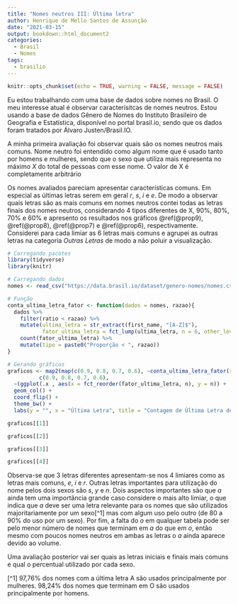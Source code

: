 ```yaml
---
title: "Nomes neutros III: Última letra"
author: Henrique de Mello Santos de Assunção
date: "2021-03-15"
output: bookdown::html_document2
categories:
  - Brasil
  - Nomes
tags:
  - brasilio
---
```


```r
knitr::opts_chunk$set(echo = TRUE, warning = FALSE, message = FALSE)


```

Eu estou trabalhando com uma base de dados sobre nomes no Brasil. O meu interesse atual é observar caracterísitcas de nomes neutros. Estou usando a base de dados Gênero de Nomes do Instituto Brasileiro de Geografia e Estatística, disponível no portal brasil.io, sendo que os dados foram tratados por Álvaro Justen/Brasil.IO.

A minha primeira avaliação foi observar quais são os nomes neutros mais comuns. Nome neutro foi entendido como algum nome que é usado tanto por homens e mulheres, sendo que o sexo que utiliza mais representa no máximo $X%$ do total de pessoas com esse nome. O valor de X é completamente arbitrário

Os nomes avaliados pareciam apresentar características comuns. Em especial as últimas letras serem em geral _r_, _s_, _i_ e _e_. De modo a observar quais letras são as mais comuns em nomes neutros contei todas as letras finais dos nomes neutros, considerando 4 tipos diferentes de X, 90%, 80%, 70% e 60% e apresento os resultados nos gráficos \@ref(@prop9), \@ref(@prop8), \@ref(@prop7) e \@ref(@prop6), respectivamente. Considerei para cada limiar as 6 letras mais comuns e agrupei as outras letras na categoria _Outras Letras_ de modo a não poluir a visualização.


```r
# Carregando pacotes
library(tidyverse)
library(knitr)

# Carregando dados
nomes <- read_csv("https://data.brasil.io/dataset/genero-nomes/nomes.csv.gz")

# Função
conta_ultima_letra_fator <- function(dados = nomes, razao){
  dados %>% 
    filter(ratio < razao) %>% 
    mutate(ultima_letra = str_extract(first_name, "[A-Z]$"),
           fator_ultima_letra = fct_lump(ultima_letra, n = 6, other_level = "Outras Letras")) %>%  
    count(fator_ultima_letra) %>% 
    mutate(tipo = paste0("Proporção < ", razao))
}

# Gerando gráficos
graficos <- map2(map(c(0.9, 0.8, 0.7, 0.6), ~conta_ultima_letra_fator(razao = .x)),
          c(0.9, 0.8, 0.7, 0.6),
  ~(ggplot(.x , aes(x = fct_reorder(fator_ultima_letra, n), y = n)) +
  geom_col() +
  coord_flip() +
  theme_bw() +
  labs(y = "", x = "Última Letra", title = "Contagem de Última Letra de nomes neutros", subtitle = paste("Considerando neutros nomes com razão <", .y))))
```


```r
graficos[[1]]
```

```r
graficos[[2]]
```

```r
graficos[[3]]
```

```r
graficos[[4]]
```

Observa-se que 3 letras diferentes apresentam-se nos 4 limiares como as letras mais comuns, _e_, _i_ e _r_. Outras letras importantes para utilização do nome pelos dois sexos são _s_, _y_ e _n_. Dois aspectos importantes são que _a_ ainda tem uma importância grande caso considere o mais alto limiar, o que indica que _a_ deve ser uma letra relevante para os nomes que são utilizados majoritariamente por um sexo[^1] mas com algum uso pelo outro (de 80 a 90% do uso por um sexo). Por fim, a falta do _o_ em qualquer tabela pode ser pelo menor número de nomes que terminam em _a_ do que em _o_, então mesmo com poucos nomes neutros em ambas as letras o _a_ ainda aparece devido ao volume.

Uma avaliação posterior vai ser quais as letras iniciais e finais mais comuns e qual o percentual utilizado por cada sexo.

[^1] 97,76% dos nomes com a última letra A são usados principalmente por mulheres. 98,24% dos nomes que terminam em O são usados principalmente por homens.